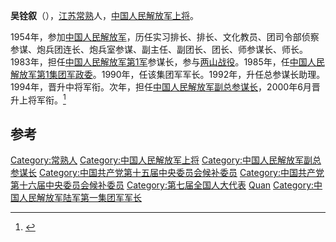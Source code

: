 '''吴铨叙'''（{{bd|1939年|||catIdx=W}}），[[江苏|江苏]][[常熟|常熟]]人，[[中国人民解放军上将|中国人民解放军上将]]。

1954年，参加[[中国人民解放军|中国人民解放军]]，历任实习排长、排长、文化教员、团司令部侦察参谋、炮兵团连长、炮兵室参谋、副主任、副团长、团长、师参谋长、师长。1983年，担任[[中国人民解放军第1军|中国人民解放军第1军]]参谋长，参与[[两山战役|两山战役]]。1985年，任[[中国人民解放军第1集团军|中国人民解放军第1集团军]][[政委|政委]]。1990年，任该集团军军长。1992年，升任总参谋长助理。1994年，晋升中将军衔。次年，担任[[中国人民解放军总参谋部|中国人民解放军副总参谋长]]，2000年6月晋升上将军衔。<ref>{{Cite web |url=http://mil.news.sina.com.cn/2004-02-10/1712181456.html |title=副总参谋长吴铨叙上将会见孟加拉国军事代表团 |accessdate=2020-01-26 |archive-date=2020-01-26 |archive-url=https://web.archive.org/web/20200126025114/http://mil.news.sina.com.cn/2004-02-10/1712181456.html |dead-url=no }}</ref>

==参考==
{{refs}}

{{中国军事人物小作品}}
{{中国人民解放军上将/2000}}
{{normdaten}}
{{DEFAULTSORT:Wu quanxu}}
[[Category:常熟人|Category:常熟人]]
[[Category:中国人民解放军上将|Category:中国人民解放军上将]]
[[Category:中国人民解放军副总参谋长|Category:中国人民解放军副总参谋长]]
[[Category:中国共产党第十五届中央委员会候补委员|Category:中国共产党第十五届中央委员会候补委员]]
[[Category:中国共产党第十六届中央委员会候补委员|Category:中国共产党第十六届中央委员会候补委员]]
[[Category:第七届全国人大代表|Category:第七届全国人大代表]]
[[Category:吴姓|Quan]]
[[Category:中国人民解放军陆军第一集团军军长|Category:中国人民解放军陆军第一集团军军长]]
